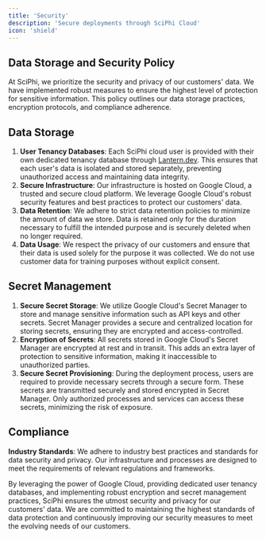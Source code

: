 ```yaml
---
title: 'Security'
description: 'Secure deployments through SciPhi Cloud'
icon: 'shield'
---
```


## Data Storage and Security Policy

At SciPhi, we prioritize the security and privacy of our customers' data. We have implemented robust measures to ensure the highest level of protection for sensitive information. This policy outlines our data storage practices, encryption protocols, and compliance adherence.

## Data Storage

1.  **User Tenancy Databases**: Each SciPhi cloud user is provided with their own dedicated tenancy database through [Lantern.dev](https://lantern.dev). This ensures that each user's data is isolated and stored separately, preventing unauthorized access and maintaining data integrity.
2.  **Secure Infrastructure**: Our infrastructure is hosted on Google Cloud, a trusted and secure cloud platform. We leverage Google Cloud's robust security features and best practices to protect our customers' data.
3.  **Data Retention**: We adhere to strict data retention policies to minimize the amount of data we store. Data is retained only for the duration necessary to fulfill the intended purpose and is securely deleted when no longer required.
4.  **Data Usage**: We respect the privacy of our customers and ensure that their data is used solely for the purpose it was collected. We do not use customer data for training purposes without explicit consent.

## Secret Management

1.  **Secure Secret Storage**: We utilize Google Cloud's Secret Manager to store and manage sensitive information such as API keys and other secrets. Secret Manager provides a secure and centralized location for storing secrets, ensuring they are encrypted and access-controlled.
2.  **Encryption of Secrets**: All secrets stored in Google Cloud's Secret Manager are encrypted at rest and in transit. This adds an extra layer of protection to sensitive information, making it inaccessible to unauthorized parties.
3.  **Secure Secret Provisioning**: During the deployment process, users are required to provide necessary secrets through a secure form. These secrets are transmitted securely and stored encrypted in Secret Manager. Only authorized processes and services can access these secrets, minimizing the risk of exposure.

## Compliance

**Industry Standards**: We adhere to industry best practices and standards for data security and privacy. Our infrastructure and processes are designed to meet the requirements of relevant regulations and frameworks.

By leveraging the power of Google Cloud, providing dedicated user tenancy databases, and implementing robust encryption and secret management practices, SciPhi ensures the utmost security and privacy for our customers' data. We are committed to maintaining the highest standards of data protection and continuously improving our security measures to meet the evolving needs of our customers.

